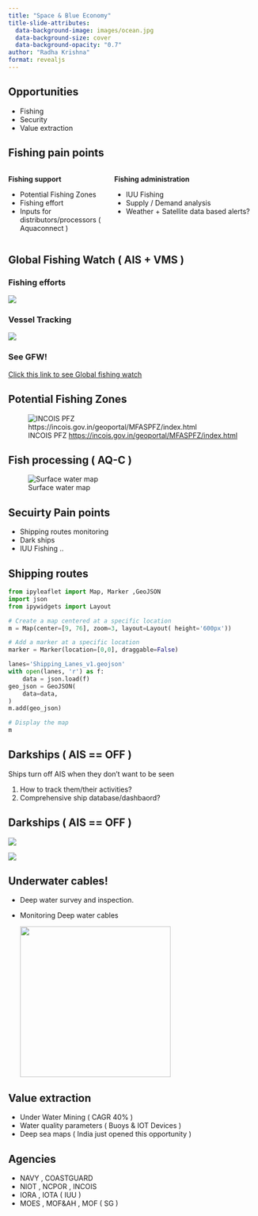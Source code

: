 ```yaml
---
title: "Space & Blue Economy"
title-slide-attributes:
  data-background-image: images/ocean.jpg
  data-background-size: cover
  data-background-opacity: "0.7"
author: "Radha Krishna"
format: revealjs
---
```


## Opportunities {background-color="skyblue"}

-   Fishing
-   Security
-   Value extraction

## Fishing pain points {background-color="skyblue"}

::: columns
::: {.column width="40%"}
**Fishing support**

-   Potential Fishing Zones
-   Fishing effort
-   Inputs for distributors/processors ( Aquaconnect )
:::

::: {.column width="60%"}
**Fishing administration**

-   IUU Fishing
-   Supply / Demand analysis
-   Weather + Satellite data based alerts?
:::
:::

## Global Fishing Watch ( AIS + VMS ) {background-color="skyblue"}

::: panel-tabset
### Fishing efforts

![](images/Screenshot%20from%202024-02-21%2013-50-40.png)

### Vessel Tracking

![](images/Screenshot%20from%202024-02-21%2013-50-51.png)

### See GFW!

[Click this link to see Global fishing watch](https://globalfishingwatch.org/map/index?start=2024-01-24T00%3A00%3A00.000Z&end=2024-02-18T00%3A00%3A00.000Z&latitude=11.097832699432004&longitude=81.03192309978272&zoom=5.658995521998617)
:::

## Potential Fishing Zones {background-color="skyblue"}

![INCOIS PFZ <https://incois.gov.in/geoportal/MFASPFZ/index.html>](images/Screenshot%20from%202024-02-21%2014-12-28.png)

## Fish processing ( AQ-C ) {background-color="skyblue"}

![Surface water map](images/Screenshot%20from%202024-02-21%2014-15-45.png)

## Secuirty Pain points {background-color="skyblue"}

-   Shipping routes monitoring
-   Dark ships
-   IUU Fishing ..

## Shipping routes {background-color="skyblue"}

```python
from ipyleaflet import Map, Marker ,GeoJSON 
import json 
from ipywidgets import Layout

# Create a map centered at a specific location
m = Map(center=[9, 76], zoom=3, layout=Layout( height='600px'))

# Add a marker at a specific location
marker = Marker(location=[0,0], draggable=False)

lanes='Shipping_Lanes_v1.geojson'
with open(lanes, 'r') as f:
    data = json.load(f)
geo_json = GeoJSON(
    data=data,
)
m.add(geo_json)

# Display the map
m
```

## Darkships ( AIS == OFF ) {.scrollable background-color="skyblue"}

Ships turn off AIS when they don't want to be seen

1)  How to track them/their activities?
2)  Comprehensive ship database/dashbaord?

## Darkships ( AIS == OFF ) {.scrollable background-color="skyblue"}

![](images/paste-2.png)

![](images/paste-3.png)

## Underwater cables! {.scrollable background-color="skyblue"}

-   Deep water survey and inspection.

-   Monitoring Deep water cables

    ![](images/paste-4.png){width="304"}

## Value extraction {.scrollable background-color="skyblue"}

-   Under Water Mining ( CAGR 40% )
-   Water quality parameters ( Buoys & IOT Devices )
-   Deep sea maps ( India just opened this opportunity )

## Agencies {.scrollable background-color="skyblue"}
- NAVY , COASTGUARD 
- NIOT , NCPOR , INCOIS 
- IORA , IOTA ( IUU )
- MOES , MOF&AH , MOF ( SG )
